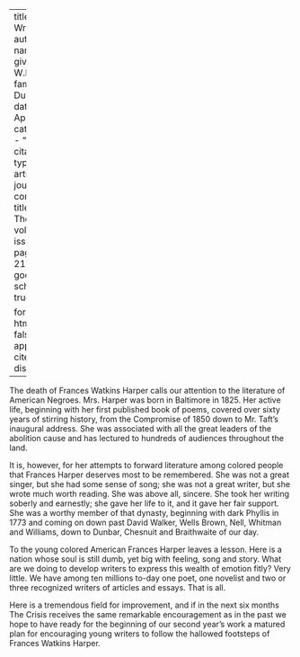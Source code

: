 
---
title: 'The Writer'
author:
  - name:
      given: W.E.B.
      family: Du Bois
date: Apr. 1911
categories: 
  - ""
citation: 
  type: article-journal
  container-title: The Crisis
  volume: 1
  issue: 6
  page: 20-21
google-scholar: true

format:
  html:
    toc: false
    appendix-cite-as: display
---



The death of Frances Watkins Harper calls our attention to the literature of American Negroes. Mrs. Harper was born in Baltimore in 1825. Her active life, beginning with her first published book of poems, covered over sixty years of stirring history, from the Compromise of 1850 down to Mr. Taft's inaugural address. She was associated with all the great leaders of the abolition cause and has lectured to hundreds of audiences throughout the land.

It is, however, for her attempts to forward literature among colored people that Frances Harper deserves most to be remembered. She was not a great singer, but she had some sense of song; she was not a great writer, but she wrote much worth reading. She was above all, sincere. She took
her writing soberly and earnestly; she gave her life to it, and it gave her fair support. She was a worthy member of that dynasty, beginning with dark Phyllis in 1773 and coming on down past David Walker, Wells Brown, Nell, Whitman and Williams, down to Dunbar, Chesnuit and Braithwaite of our day.

To the young colored American Frances Harper leaves a lesson. Here is a nation whose soul is still dumb, yet big with feeling, song and story. What are we doing to develop writers to express this wealth of emotion fitly? Very little. We have among ten millions to-day one poet, one novelist and two or three recognized writers of articles and essays. That is all.

Here is a tremendous field for improvement, and if in the next six months <span class="small-caps">The Crisis</span> receives the same remarkable encouragement as in the past we hope to have ready for the beginning of our second year's work a matured plan for encouraging young writers to follow the hallowed footsteps of Frances Watkins Harper.
